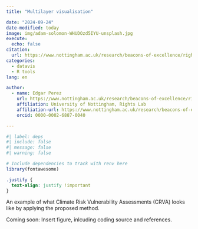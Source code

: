 ```yaml
---
title: "Multilayer visualisation"

date: "2024-09-24"
date-modified: today
image: img/adam-solomon-WHUDOzd5IYU-unsplash.jpg
execute:
  echo: false
citation:
  url: https://www.nottingham.ac.uk/research/beacons-of-excellence/rights-lab/research-projects/climateandoccupationalhealthanddecentworknexus.aspx
categories:
  - datavis
  - R tools
lang: en

author:
  - name: Edgar Perez
    url: https://www.nottingham.ac.uk/research/beacons-of-excellence/rights-lab/our-team/edgar-rodríguez-huerta/index.aspx
    affiliation: University of Nottingham, Rights Lab
    affiliation-url: https://www.nottingham.ac.uk/research/beacons-of-excellence/rights-lab/index.aspx
    orcid: 0000-0002-6887-0040

---
```


```r
#| label: deps
#| include: false
#| message: false
#| warning: false

# Include dependencies to track with renv here
library(fontawesome)
```

:::{.column-body-outset}

```css
.justify {
  text-align: justify !important
}
```

::: {.justify}

An example of what Climate Risk Vulnerability Assessments (CRVA) looks like by applying the proposed method.

Coming soon: Insert figure, inlcuding coding source and references.


:::
:::
